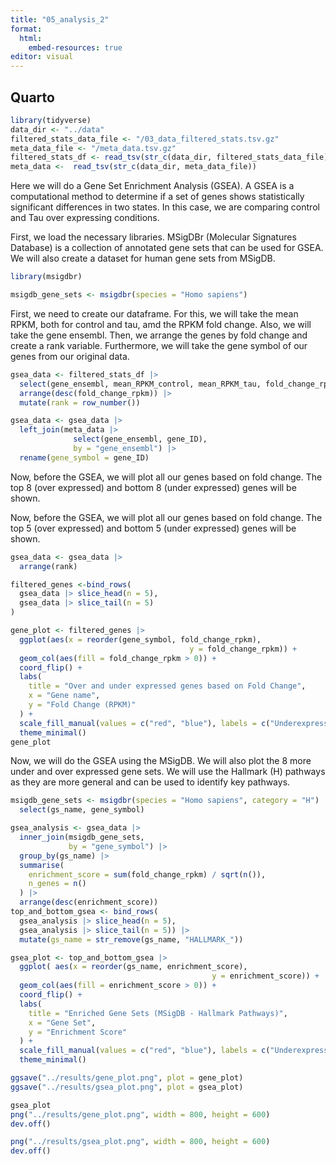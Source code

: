 ```yaml
---
title: "05_analysis_2"
format:
  html:
    embed-resources: true
editor: visual
---
```


## Quarto

```r
library(tidyverse)
data_dir <- "../data"
filtered_stats_data_file <- "/03_data_filtered_stats.tsv.gz"
meta_data_file <- "/meta_data.tsv.gz"
filtered_stats_df <- read_tsv(str_c(data_dir, filtered_stats_data_file))
meta_data <-  read_tsv(str_c(data_dir, meta_data_file))
```

Here we will do a Gene Set Enrichment Analysis (GSEA). A GSEA is a computational method to determine if a set of genes shows statistically significant differences in two states. In this case, we are comparing control and Tau over expressing conditions.

First, we load the necessary libraries. MSigDBr (Molecular Signatures Database) is a collection of annotated gene sets that can be used for GSEA. We will also create a dataset for human gene sets from MSigDB.

```r
library(msigdbr)

msigdb_gene_sets <- msigdbr(species = "Homo sapiens")
```

First, we need to create our dataframe. For this, we will take the mean RPKM, both for control and tau, amd the RPKM fold change. Also, we will take the gene ensembl. Then, we arrange the genes by fold change and create a rank variable. Furthermore, we will take the gene symbol of our genes from our original data.

```r

gsea_data <- filtered_stats_df |>
  select(gene_ensembl, mean_RPKM_control, mean_RPKM_tau, fold_change_rpkm) |>
  arrange(desc(fold_change_rpkm)) |>
  mutate(rank = row_number())

gsea_data <- gsea_data |>
  left_join(meta_data |>
              select(gene_ensembl, gene_ID),
              by = "gene_ensembl") |>
  rename(gene_symbol = gene_ID)
```

Now, before the GSEA, we will plot all our genes based on fold change. The top 8 (over expressed) and bottom 8 (under expressed) genes will be shown.

Now, before the GSEA, we will plot all our genes based on fold change. The top 5 (over expressed) and bottom 5 (under expressed) genes will be shown.

```r
gsea_data <- gsea_data |> 
  arrange(rank)

filtered_genes <-bind_rows(
  gsea_data |> slice_head(n = 5),
  gsea_data |> slice_tail(n = 5)
)

gene_plot <- filtered_genes |> 
  ggplot(aes(x = reorder(gene_symbol, fold_change_rpkm), 
                                        y = fold_change_rpkm)) +
  geom_col(aes(fill = fold_change_rpkm > 0)) +  
  coord_flip() +
  labs(
    title = "Over and under expressed genes based on Fold Change",
    x = "Gene name",
    y = "Fold Change (RPKM)"
  ) +
  scale_fill_manual(values = c("red", "blue"), labels = c("Underexpressed", "Overexpressed"), name = "Expression") +
  theme_minimal()
gene_plot
```

Now, we will do the GSEA using the MSigDB. We will also plot the 8 more under and over expressed gene sets. We will use the Hallmark (H) pathways as they are more general and can be used to identify key pathways.

```r
msigdb_gene_sets <- msigdbr(species = "Homo sapiens", category = "H") |>
  select(gs_name, gene_symbol)

gsea_analysis <- gsea_data |>
  inner_join(msigdb_gene_sets,
             by = "gene_symbol") |>
  group_by(gs_name) |>
  summarise(
    enrichment_score = sum(fold_change_rpkm) / sqrt(n()),
    n_genes = n()
  ) |>
  arrange(desc(enrichment_score))
top_and_bottom_gsea <- bind_rows(
  gsea_analysis |> slice_head(n = 5),
  gsea_analysis |> slice_tail(n = 5)) |> 
  mutate(gs_name = str_remove(gs_name, "HALLMARK_"))

```

```r
gsea_plot <- top_and_bottom_gsea |> 
  ggplot( aes(x = reorder(gs_name, enrichment_score), 
                                             y = enrichment_score)) +
  geom_col(aes(fill = enrichment_score > 0)) + 
  coord_flip() +
  labs(
    title = "Enriched Gene Sets (MSigDB - Hallmark Pathways)",
    x = "Gene Set",
    y = "Enrichment Score"
  ) +
  scale_fill_manual(values = c("red", "blue"), labels = c("Underexpressed", "Overexpressed"), name = "Gene Set Type") +
  theme_minimal()

ggsave("../results/gene_plot.png", plot = gene_plot)
ggsave("../results/gsea_plot.png", plot = gsea_plot)

gsea_plot
png("../results/gene_plot.png", width = 800, height = 600)
dev.off()

png("../results/gsea_plot.png", width = 800, height = 600)
dev.off()
```
